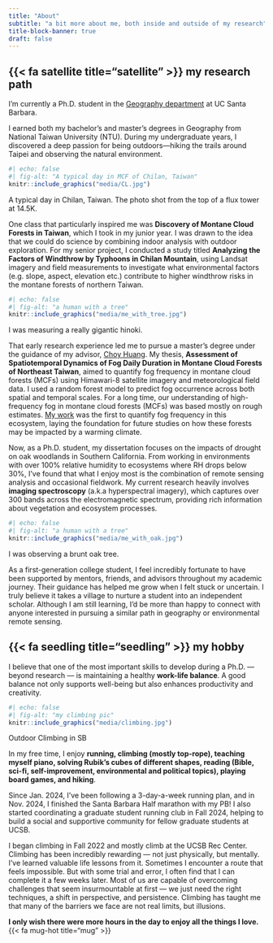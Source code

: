 ```yaml
---
title: "About"
subtitle: "a bit more about me, both inside and outside of my research"
title-block-banner: true
draft: false
---
```


## {{< fa satellite title="satellite" >}} my research path
I’m currently a Ph.D. student in the [Geography department]( https://www.geog.ucsb.edu/){target="_blank"} at UC Santa Barbara.

I earned both my bachelor's and master's degrees in Geography from National Taiwan University (NTU). During my undergraduate years, I discovered a deep passion for being outdoors—hiking the trails around Taipei and observing the natural environment.

:::{.column-margin}
```r
#| echo: false
#| fig-alt: "A typical day in MCF of Chilan, Taiwan"
knitr::include_graphics("media/CL.jpg")
```
::: {.center-text .extra-small-text .dark-gray-text .topbr}
A typical day in Chilan, Taiwan. The photo shot from the top of a flux tower at 14.5K.
:::
:::


One class that particularly inspired me was **Discovery of Montane Cloud Forests in Taiwan**, which I took in my junior year. I was drawn to the idea that we could do science by combining indoor analysis with outdoor exploration. For my senior project, I conducted a study titled **Analyzing the Factors of Windthrow by Typhoons in Chilan Mountain**, using Landsat imagery and field measurements to investigate what environmental factors (e.g. slope, aspect, elevation etc.) contribute to higher windthrow risks in the montane forests of northern Taiwan.

:::{.column-margin}
```r
#| echo: false
#| fig-alt: "a human with a tree"
knitr::include_graphics("media/me_with_tree.jpg")
```
::: {.center-text .extra-small-text .dark-gray-text}
I was measuring a really gigantic hinoki.
:::
:::

That early research experience led me to pursue a master’s degree under the guidance of my advisor, [Choy Huang]( https://sites.google.com/site/choyhuang/){target="_blank"}. My thesis, **Assessment of Spatiotemporal Dynamics of Fog Daily Duration in Montane Cloud Forests of Northeast Taiwan**, aimed to quantify fog frequency in montane cloud forests (MCFs) using Himawari-8 satellite imagery and meteorological field data. I used a random forest model to predict fog occurrence across both spatial and temporal scales.
For a long time, our understanding of high-frequency fog in montane cloud forests (MCFs) was based mostly on rough estimates. [My work](https://www.sciencedirect.com/science/article/abs/pii/S0168192322000922?via%3Dihub){target="_blank"} was the first to quantify fog frequency in this ecosystem, laying the foundation for future studies on how these forests may be impacted by a warming climate.

Now, as a Ph.D. student, my dissertation focuses on the impacts of drought on oak woodlands in Southern California. From working in environments with over 100% relative humidity to ecosystems where RH drops below 30%, I’ve found that what I enjoy most is the combination of remote sensing analysis and occasional fieldwork. My current research heavily involves **imaging spectroscopy** (a.k.a hyperspectral imagery), which captures over 300 bands across the electromagnetic spectrum, providing rich information about vegetation and ecosystem processes.

:::{.column-margin}
```r
#| echo: false
#| fig-alt: "a human with a tree"
knitr::include_graphics("media/me_with_oak.jpg")
```
::: {.center-text .extra-small-text .dark-gray-text}
I was observing a brunt oak tree.
:::
:::

As a first-generation college student, I feel incredibly fortunate to have been supported by mentors, friends, and advisors throughout my academic journey. Their guidance has helped me grow when I felt stuck or uncertain. I truly believe it takes a village to nurture a student into an independent scholar. Although I am still learning, I’d be more than happy to connect with anyone interested in pursuing a similar path in geography or environmental remote sensing.


## {{< fa seedling title="seedling" >}} my hobby
I believe that one of the most important skills to develop during a Ph.D. — beyond research — is maintaining a healthy **work-life balance**. A good balance not only supports well-being but also enhances productivity and creativity.

:::{.column-margin}
```r
#| echo: false
#| fig-alt: "my climbing pic"
knitr::include_graphics("media/climbing.jpg")
```
::: {.center-text .extra-small-text .dark-gray-text .topbr}
Outdoor Climbing in SB
:::
:::

In my free time, I enjoy **running, climbing (mostly top-rope), teaching myself piano, solving Rubik’s cubes of different shapes, reading (Bible, sci-fi, self-improvement, environmental and political topics), playing board games, and hiking**. 

Since Jan. 2024, I’ve been following a 3-day-a-week running plan, and in Nov. 2024, I finished the Santa Barbara Half marathon with my PB! I also started coordinating a graduate student running club in Fall 2024, helping to build a social and supportive community for fellow graduate students at UCSB.

I began climbing in Fall 2022 and mostly climb at the UCSB Rec Center. Climbing has been incredibly rewarding — not just physically, but mentally. I've learned valuable life lessons from it. Sometimes I encounter a route that feels impossible. But with some trial and error, I often find that I can complete it a few weeks later. Most of us are capable of overcoming challenges that seem insurmountable at first — we just need the right techniques, a shift in perspective, and persistence. Climbing has taught me that many of the barriers we face are not real limits, but illusions.

**I only wish there were more hours in the day to enjoy all the things I love.** {{< fa mug-hot title="mug" >}}

